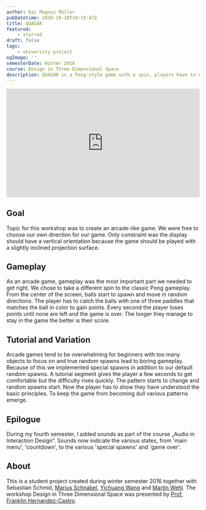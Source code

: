 ```yaml
---
author: Kai Magnus Müller
pubDatetime: 2016-10-10T10:19:47Z
title: QUASAR
featured:
    - starred
draft: false
tags:
    - university project
ogImage: ''
semesterDate: Winter 2016
course: Design in Three Dimensional Space
description: QUASAR is a Pong-style game with a spin, players have to use three paddles to catch as many balls as possible until the time runs out. It was created during a four week workshop with Prof. Franklin Hernandez-Castro.
---
```


<div style="padding:56.25% 0 0 0;position:relative;">
	<iframe
		src="https://player.vimeo.com/video/795727830?h=b0f050fb77&title=0&byline=0&portrait=0"
		frameborder="0"
		allow="autoplay; fullscreen; picture-in-picture"
		allowfullscreen
		style="position:absolute;top:0;left:0;width:100%;height:100%;"
		title="QUASAR"></iframe>
</div>
<script src="https://player.vimeo.com/api/player.js"></script>

## Goal

Topic for this workshop was to create an arcade-like game. We were free to choose our own direction for our game. Only constraint was the display should have a vertical orientation because the game should be played with a slightly inclined projection surface.

## Gameplay

As an arcade game, gameplay was the most important part we needed to get right. We chose to take a different spin to the classic Pong gameplay. From the center of the screen, balls start to spawn and move in random directions. The player has to catch the balls with one of three paddles that matches the ball in color to gain points. Every second the player loses points until none are left and the game is over. The longer they manage to stay in the game the better is their score.

## Tutorial and Variation

Arcade games tend to be overwhelming for beginners with too many objects to focus on and true random spawns lead to boring gameplay. Because of this we implemented special spawns in addition to our default random spawns. A tutorial segment gives the player a few seconds to get comfortable but the difficulty rises quickly. The pattern starts to change and random spawns start. Now the player has to show they have understood the basic principles. To keep the game from becoming dull various patterns emerge.

## Epilogue

During my fourth semester, I added sounds as part of the course „Audio in Interaction Design“. Sounds now indicate the various states, from 'main menu', 'countdown', to the various 'special spawns' and 'game over'.

## About

This is a student project created during winter semester 2016 together with Sebastian Schmid, [Marius Schnabel](http://www.marius-schnabel.de), [Yichuang Wang](https://www.yihuangwang.com) and [Martin Wehl](http://www.martinwehl.de). The workshop Design in Three Dimensional Space was presented by [Prof. Franklin Hernandez-Castro](http://www.skizata.com).
